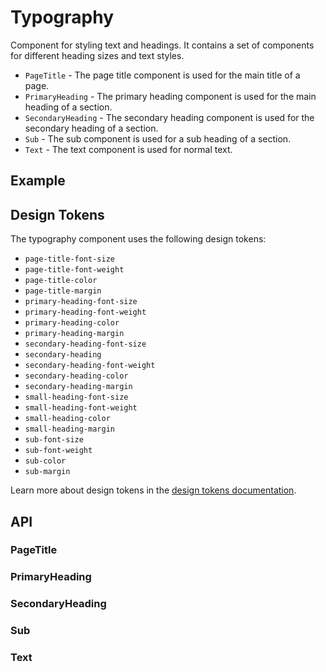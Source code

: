 
<Meta title="Docs/Components/Typography" />

# Typography
Component for styling text and headings. It contains a set
of components for different heading sizes and text styles.

- `PageTitle` - The page title component is used for the main title of a page.
- `PrimaryHeading` - The primary heading component is used for the main heading of a section.
- `SecondaryHeading` - The secondary heading component is used for the secondary heading of a section.
- `Sub` - The sub component is used for a sub heading of a section.
- `Text` - The text component is used for normal text.

## Example
<Canvas withSource="open">
  <Story id="components-typography-pagetitle--simple" />
</Canvas>

## Design Tokens
The typography component uses the following design tokens:

- `page-title-font-size`
- `page-title-font-weight`
- `page-title-color`
- `page-title-margin`
- `primary-heading-font-size`
- `primary-heading-font-weight`
- `primary-heading-color`
- `primary-heading-margin`
- `secondary-heading-font-size`
- `secondary-heading`
- `secondary-heading-font-weight`
- `secondary-heading-color`
- `secondary-heading-margin`
- `small-heading-font-size`
- `small-heading-font-weight`
- `small-heading-color`
- `small-heading-margin`
- `sub-font-size`
- `sub-font-weight`
- `sub-color`
- `sub-margin`

Learn more about design tokens in the [design tokens documentation](?path=/story/docs-design-tokens-getting-started--page).

## API
### PageTitle
<ArgsTable of={PageTitle} />

### PrimaryHeading
<ArgsTable of={PrimaryHeading} />

### SecondaryHeading
<ArgsTable of={SecondaryHeading} />

### Sub
<ArgsTable of={Sub} />

### Text
<ArgsTable of={Text} />
